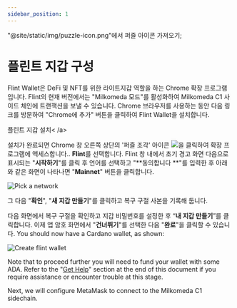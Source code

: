```yaml
---
sidebar_position: 1
---
```


"@site/static/img/puzzle-icon.png"에서 퍼즐 아이콘 가져오기;

# 플린트 지갑 구성

Flint Wallet은 DeFi 및 NFT를 위한 라이트지갑 역할을 하는 Chrome 확장 프로그램입니다. Flint의 현재 버전에서는 "Milkomeda 모드"를 활성화하여 Milkomeda C1 사이드 체인에 트랜잭션을 보낼 수 있습니다. Chrome 브라우저를 사용하는 동안 다음 링크를 방문하여 "Chrome에 추가" 버튼을 클릭하여 Flint Wallet을 설치합니다.

플린트 지갑 설치< /a></p> 

설치가 완료되면 Chrome 창 오른쪽 상단의 '퍼즐 조각' 아이콘 <img src={puzzleIcon} className="img-icon" />을 클릭하여 확장 프로그램에 액세스합니다.. **Flint**를 선택합니다. Flint 창 내에서 초기 경고 화면 다음으로 표시되는 "**시작하기**"를 클릭 후 언어를 선택하고 "**동의합니다 **"를 입력한 후 아래와 같은 화면이 나타나면 "**Mainnet**" 버튼을 클릭합니다.

![Pick a network](/img/pick-a-network.png)

그 다음 "**확인**", "**새 지갑 만들기**"를 클릭하고 복구 구절 사본을 기록해 둡니다.

다음 화면에서 복구 구절을 확인하고 지갑 비밀번호를 설정한 후 “**내 지갑 만들기**”를 클릭합니다. 이제 앱 암호 화면에서 "**건너뛰기**"를 선택한 다음 "**완료**"을 클릭할 수 있습니다. You should now have a Cardano wallet, as shown:

![Create flint wallet](/img/create-cardano-wallet.png)

Note that to proceed further you will need to fund your wallet with some ADA. Refer to the "[Get Help](../../get-help)" section at the end of this document if you require assistance or encounter trouble at this stage.

Next, we will configure MetaMask to connect to the Milkomeda C1 sidechain.
